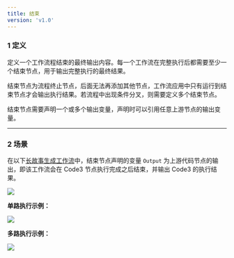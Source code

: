 ```yaml
---
title: 结束
version: 'v1.0'
---
```


### 1 定义

定义一个工作流程结束的最终输出内容。每一个工作流在完整执行后都需要至少一个结束节点，用于输出完整执行的最终结果。

结束节点为流程终止节点，后面无法再添加其他节点，工作流应用中只有运行到结束节点才会输出执行结果。若流程中出现条件分叉，则需要定义多个结束节点。

结束节点需要声明一个或多个输出变量，声明时可以引用任意上游节点的输出变量。


***

### 2 场景

在以下[长故事生成工作流](iteration.md#shi-li-2-chang-wen-zhang-die-dai-sheng-cheng-qi-ling-yi-zhong-bian-pai-fang-shi)中，结束节点声明的变量 `Output` 为上游代码节点的输出，即该工作流会在 Code3 节点执行完成之后结束，并输出 Code3 的执行结果。

![](/img/a686f00a80c78f84d88e01712f880386.png)

**单路执行示例：**

![](/img/463291f9ab3d62ff3b4094e97d8ea543.png)

**多路执行示例：**

![](/img/6dfcb4a8e25ae2132c663299eef596ea.png)

